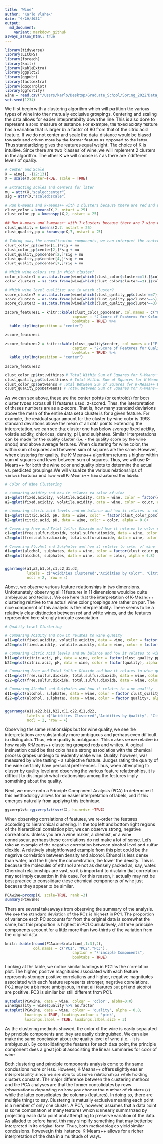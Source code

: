 ```yaml
---
title: 'Wine'
author: "Karlo Vlahek"
date: "4/29/2022"
output:
  md_document:
    variant: markdown_github
always_allow_html: true
---
```

```r
library(tidyverse)
library(LICORS)
library(foreach)
library(knitr)
library(kableExtra)
library(ggplot2)
library(ggpubr)
library(factoextra)
library(ggcorrplot)
library(ggfortify)
wine = read.csv("/Users/karlo/Desktop/Graduate_School/Spring_2022/Data_Mining/wine.csv")
set.seed(1234)

```

We first begin with a clustering algorithm which will partition the various types of wine into their mutually exclusive groupings. Centering and scaling the data allows for easier interpretability down the line. This is also done to represent a solid measure of distance. For example, the fixed acidity feature has a variation that is larger by a factor of 80 from that of the citric acid feature. If we do not center and scale the data, distance would be biased towards and driven more by the former feature as opposed to the latter. Thus standardizing gives the features equal weight. The choice of K is intuitive. Since there are two 'classes' of wine, we will implement 2 clusters in the algorithm. The other K we will choose is 7 as there are 7 different levels of quality.

```r
# Center and Scale
X = wine[, -(12:13)]
X = scale(X,center=TRUE, scale = TRUE)

# Extracting scales and centers for later
mu = attr(X,"scaled:center")
sig = attr(X,"scaled:scale")

# Run k-means and k-means++ with 2 clusters because there are red and white wines
clust_color = kmeans(X,2, nstart = 25)
clust_color_pp = kmeanspp(X,2, nstart = 25)

## Run k-means and k-means++ with 7 clusters because there are 7 wine qualities
clust_quality = kmeans(X,7, nstart = 25)
clust_quality_pp = kmeanspp(X,7, nstart = 25)

# Taking away the normalization components, we can interpret the centroids in their raw form
clust_color_pp$center[1,]*sig + mu
clust_color_pp$center[2,]*sig + mu
clust_quality_pp$center[2,]*sig + mu
clust_quality_pp$center[4,]*sig + mu
clust_quality_pp$center[7,]*sig + mu

# Which wine colors are in which cluster? 
color_cluster1 = as.data.frame(wine[which(clust_color$cluster==1),]$color)
color_cluster2 = as.data.frame(wine[which(clust_color$cluster==2),]$color)

# Which wine level qualities are in which cluster?
score_cluster7 = as.data.frame(wine[which(clust_quality_pp$cluster==7),]$quality)
score_cluster5 = as.data.frame(wine[which(clust_quality_pp$cluster==5),]$quality)
score_cluster3 = as.data.frame(wine[which(clust_quality_pp$cluster==3),]$quality)
```

```r
zscore_features1 = knitr::kable(clust_color_pp$center, col.names = c("Fixed Acidity", "Volatile Acidity", "Citric Acid", "Residual Sugar", "Chlorides", "Free Sulfur Dioxide", "Total Sulfur Dioxide","Density", "pH", "Sulphates", "Alcohol"),
                               caption = "Z-Score of Features for Color Cluster",
                               booktabs = TRUE) %>% 
  kable_styling(position = "center")
                               
zscore_features1

zscore_features2 = knitr::kable(clust_quality$center, col.names = c("Fixed Acidity", "Volatile Acidity", "Citric Acid", "Residual Sugar", "Chlorides", "Free Sulfur Dioxide", "Total Sulfur Dioxide","Density", "pH", "Sulphates", "Alcohol"),
                               caption = "Z-Score of Features for Quality Cluster",
                               booktabs = TRUE) %>% 
  kable_styling(position = "center")
                               
zscore_features2

clust_color_pp$tot.withinss # Total Within Sum of Squares for K-Means++ Wine Color Clustering
clust_quality_pp$tot.withinss # Total Within Sum of Squares for K-Means++ Quality Level Clustering
clust_color_pp$betweenss # Total Between Sum of Squares for K-Means++ Wine Color Clustering
clust_quality_pp$betweenss # Total Between Sum of Squares for K-Means++ Quality Level Clustering
```

As we can see above, these are the center points (or centroids) for both cluster types across all 11 features used, z-scored. Thus, the interpretation of theses numbers are as a z-score. That is, how many standard deviations above the mean of the entire data set a cluster is for a given feature. For example, the residual sugar amount for the cluster by wine color is .1998 standard deviations above the mean of all data points. Extending the interpretation, we can see that cluster one has below average fixed acidity, volatile acidity, chlorides, density, pH, and sulphates. Similar interpretations can be made for the quality cluster (i.e. - the quality score by the wine snobs) and above average features. When clustering for wine color, the within sum of squares and between sum of squares are the same. However, when clustering for quality, the K-Means++ algorithm returns a higher within sum of squares and lower between sum of squares. Thus, we will use K-Means++ for both the wine color and quality plots to determine the actual vs. predicted groupings.We will visualize the various relationships of various features and how well K-Means++ has clustered the labels.

```r
# Color of Wine Clustering

# Comparing Acidity and how it relates to color of wine
a1=qplot(fixed.acidity, volatile.acidity, data = wine, color = factor(clust_color_pp$cluster), alpha = 0.8)
a2=qplot(fixed.acidity, volatile.acidity, data = wine, color = color, alpha = 0.8)

# Comparing Citric Acid levels and pH balance and how it relates to color of wine
b1=qplot(citric.acid, pH, data = wine, color = factor(clust_color_pp$cluster), alpha = 0.8)
b2=qplot(citric.acid, pH, data = wine, color = color, alpha = 0.8)

# Comparing Free and Total Sulfur Dioxide and how it relates to color of wine
c1=qplot(free.sulfur.dioxide, total.sulfur.dioxide, data = wine, color = factor(clust_color_pp$cluster), alpha = 0.8)
c2=qplot(free.sulfur.dioxide, total.sulfur.dioxide, data = wine, color = color, alpha = 0.8)

# Comparing Alcohol and Sulphates and how it relates to color of wine
d1=qplot(alcohol, sulphates, data = wine, color = factor(clust_color_pp$cluster), alpha = 0.8)
d2=qplot(alcohol, sulphates, data = wine, color = color, alpha = 0.8)


ggarrange(a1,a2,b1,b2,c1,c2,d1,d2,
          labels = c("Acidities Clustered","Acidities by Color", "Citric Acid v. pH Clustered", "Citric Acid v. pH by Color","Free Sulfur v. Total Sulfur Clustered","Free Sulfur v. Total Sulfur by Color", "Alcohol v. Sulphates Clustered", "Alcohol v. Sulphates by Color"),
          ncol = 2, nrow = 4)
```

Above, we observe various feature relationships in two dimensions. Unfortunately, observing all 11 features in 11 dimensions would be quite ambiguous and tedious. We see here that the interpretation of K-Means++ clustering relative to the actual wine color groupings are rather on par. The nice component of this analysis is the interpretability. There seems to be a relatively clear distinction between red and white wines, and the features represented here strongly indicate association

```r
# Quality Level Clustering

# Comparing Acidity and how it relates to wine quality
a11=qplot(fixed.acidity, volatile.acidity, data = wine, color = factor(clust_quality_pp$cluster), alpha = 0.8)
a22=qplot(fixed.acidity, volatile.acidity, data = wine, color = factor(quality), alpha = 0.8)

# Comparing Citric Acid levels and pH balance and how it relates to wine quality
b11=qplot(citric.acid, pH, data = wine, color = factor(clust_quality_pp$cluster), alpha = 0.8)
b22=qplot(citric.acid, pH, data = wine, color = factor(quality), alpha = 0.8)

# Comparing Free and Total Sulfur Dioxide and how it relates to wine quality
c11=qplot(free.sulfur.dioxide, total.sulfur.dioxide, data = wine, color = factor(clust_quality_pp$cluster), alpha = 0.8)
c22=qplot(free.sulfur.dioxide, total.sulfur.dioxide, data = wine, color = factor(quality), alpha = 0.8)

# Comparing Alcohol and Sulphates and how it relates to wine quality
d11=qplot(alcohol, sulphates, data = wine, color = factor(clust_quality_pp$cluster), alpha = 0.8)
d22=qplot(alcohol, sulphates, data = wine, color = factor(quality), alpha = 0.8)


ggarrange(a11,a22,b11,b22,c11,c22,d11,d22,
          labels = c("Acidities Clustered","Acidities by Quality", "Citric Acid v. pH Clustered", "Citric Acid v. pH by Quality","Free Sulfur v. Total Sulfur Clustered","Free Sulfur v. Total Sulfur by Quality", "Alcohol v. Sulphates Clustered", "Alcohol v. Sulphates by Quality"),
          ncol = 2, nrow = 4)
```

Observing the same relationships but for wine quality, we see the interpretations are substantially more ambiguous and perhaps even difficult to distinguish. Thus, wine quality is ambiguous. This makes sense relative to how easily K-Means++ clustering grouped reds and whites. A logical insinuation could be that color has a strong association with the chemical process grapes undergo to evidently make wine. Quality, however, was measured by wine tasting - a subjective feature. Judges rating the quality of the wine certainly have personal preferences. Thus, when attempting to cluster by quality level and observing the various feature relationships, it is difficult to distinguish what relationships among the features imply something about the quality.


Next, we move onto a Principle Component Analysis (PCA) to determine if this methodology allows for an easier interpretation of labels, and if this emerges naturally from applying this technique.

```r
ggcorrplot::ggcorrplot(cor(X), hc.order =TRUE)
```

When observing correlations of features, we re-order the features according to hierarchical clustering. In the top left and bottom right regions of the hierarchical correlation plot, we can observe strong, negative correlations. Unless you are a wine maker, a chemist, or a wine connoisseur, perhaps these correlations do not make a lot of sense. Let's take an example of the negative correlation between alcohol level and sulfur dioxide. A relatively straightforward example from this plot could be the negative correlation between density and alcohol. Ethanol is less dense than water, and the higher the concentration, the lower the density. This is because the molecules of ethanol are not as densely packed as, say, water. Chemical relationships are vast, so it is important to disclaim that correlation may not imply causation in this case. For this reason, it actually may not be best practice to consolidate these chemical components of wine just because they appear to be similar.

```r
PCAwine=prcomp(X, scale=TRUE, rank =3)
summary(PCAwine)
```

There are several takeaways from observing the summary of the analysis. We see the standard deviation of the PCs is highest in PC1. The proportion of variance each PC accounts for from the original data is somewhat the same, but this proportion is highest in PC1.Cumulatively, all three principle components account for a little more than two-thirds of the variation from the original data.

```r
knitr::kable(round(PCAwine$rotation[,1:3],2),
             col.names = c("PC1", "PC2","PC3"),
                               caption = "Principle Components",
                               booktabs = TRUE)
```

Looking at the table, we notice similar loadings in PC1 as the correlation plot. The higher, positive magnitudes associated with each feature represents stronger positive correlations and higher, negative magnitudes associated with each feature represents stronger, negative correlations. PC2 may be a bit more ambiguous, in that all features but pH and alcohol are positive. PC3 is similar but still different from PC1.

```r
autoplot(PCAwine, data = wine, colour = 'color', alpha=0.8)
wine$quality = wine$quality %>% as.factor
autoplot(PCAwine, data = wine, colour = 'quality', alpha = 0.8, 
         loadings = TRUE, loadings.colour = 'pink',
         loadings.label = TRUE, loadings.label.size = 3)
```
As the clustering methods showed, the color of the wine is easily separated by principle components and they are easily distinguished. We can also make the same conclusion about the quality level of wine (i.e. - it is ambiguous). By consolidating the features for each data point, the principle component does a great job at associating the linear summaries for color of wine.


Both clustering and principle components analysis come to the same conclusions more or less. However, K-Means++ offers slightly easier interpretability since we are able to observe relationships while holding clusters constant. The major difference between the clustering methods and the PCA analyses are that the former consolidates by rows (observations) depending on how you choose the number of clusters (k) while the latter consolidates the columns (features). In doing so, there are multiple things to say. Clustering is mutually exclusive meaning each point is a member of only one cluster. A PCA, however, assumes that a data point is some combination of many features which is linearly summarized by projecting each data point and attempting to preserve variation of the data. As alluded to before hand, this may simplify something that may better be interpreted in its original form. Thus, both methodologies yield similar conclusions. However,in this instance, K-Means++ allows for a richer interpretation of the data in a multitude of ways.











